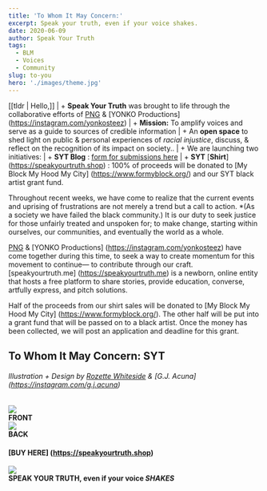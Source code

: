 ```yaml
---
title: 'To Whom It May Concern:'
excerpt: Speak your truth, even if your voice shakes. 
date: 2020-06-09
author: Speak Your Truth
tags:
  - BLM
  - Voices
  - Community
slug: to-you
hero: './images/theme.jpg'
---
```




[[tldr | Hello,]]
| + **Speak Your Truth** was brought to life through the collaborative efforts of [PNG](https://instagram.com/passionnurturesgrowth) & [YONKO Productions] (https://instagram.com/yonkosteez)
| + **Mission:** To amplify voices and serve as a guide to sources of credible information
| + An **open space** to shed light on public & personal experiences of _racial injustice_, discuss, & reflect on the recognition of its impact on society..
| + We are launching two initiatives: 
|   + **SYT Blog** : [form for submissions here](https://formfacade.com/public/113895507355510215939/all/form/1FAIpQLScevERWDOtssGc-lK2nrYQtjTToP2xmdaWPmq_GwvWvEdTHbw)
|   + **SYT** [**Shirt**] (https://speakyourtruth.shop) : 100% of proceeds will be donated to [My Block My Hood My City] (https://www.formyblock.org/) and our SYT black artist grant fund. 


Throughout recent weeks, we have come to realize that the current events and uprising of frustrations are not merely a trend but a call to action. *(As a society we have failed the black community.) It is our duty to seek justice for those unfairly treated and unspoken for; to make change, starting within ourselves, our communities, and eventually the world as a whole.    

[PNG](https://instagram.com/passionnurturesgrowth) & [YONKO Productions] (https://instagram.com/yonkosteez) have come together during this time, to seek a way to create momentum for this movement to continue— to contribute through our craft. [speakyourtruth.me] (https://speakyourtruth.me) is a newborn, online entity that hosts a free platform to share stories, provide education, converse, artfully express, and pitch solutions.  

Half of the proceeds from our shirt sales will be donated to [My Block My Hood My City] (https://www.formyblock.org/). The other half will be put into a grant fund that will be passed on to a black artist. Once the money has been collected, we will post an application and deadline for this grant.

## To Whom It May Concern: SYT 
###### Illustration + Design by [Rozette Whiteside](https://instagram.com/rozettewhiteside) & [G.J. Acuna] (https://instagram.com/g.j.acuna)

<div class='Image__Container'>
  <div class='Image__Container__left'>
    <div class='Image__Small'>
      <img src='https://res.cloudinary.com/dqdjvulmw/image/upload/v1591637023/sytfrontmock_he8xst.png' />
      <figcaption>
        <strong>FRONT</strong>
      </figcaption>
    </div>
  </div>
  <div class='Image__Container__right'>
    <div class='Image__Small'>
      <img src='https://res.cloudinary.com/dqdjvulmw/image/upload/v1591637035/sytbackmock_i8eaph.png' />
      <figcaption>
        <strong>BACK</strong>
      </figcaption>
    </div>
  </div>
</div>

#### [BUY HERE] (https://speakyourtruth.shop)

<div class='Image__Container'>
  <div class='Image__Medium'>
    <img src='https://res.cloudinary.com/dqdjvulmw/image/upload/v1591637879/sytprint_zmjtud.png' />
    <figcaption>
        <strong>SPEAK YOUR TRUTH, even if your voice <em>SHAKES</em></strong>
      </figcaption>
  </div>
</div>


